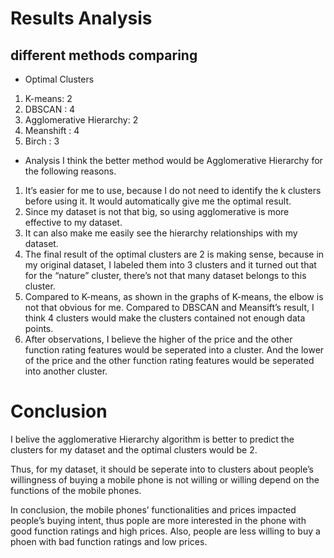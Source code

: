 # Results Analysis

## different methods comparing
- Optimal Clusters
1. K-means: 2
2. DBSCAN : 4
3. Agglomerative Hierarchy: 2
4. Meanshift : 4
5. Birch : 3

- Analysis
I think the better method would be Agglomerative Hierarchy for the following reasons.
1. It's easier for me to use, because I do not need to identify the k clusters before using it. It would automatically give me the optimal result.
2. Since my dataset is not that big, so using agglomerative is more effective to my dataset.
3. It can also make me easily see the hierarchy relationships with my dataset.
4. The final result of the optimal clusters are 2 is making sense, because in my original dataset, I labeled them into 3 clusters and it turned out that for the "nature" cluster, there's not that many dataset belongs to this cluster.
5. Compared to K-means, as shown in the graphs of K-means, the elbow is not that obvious for me. Compared to DBSCAN and Meansift's result, I think 4 clusters would make the clusters contained not enough data points. 
6. After observations, I believe the higher of the price and the other function rating features would be seperated into a cluster. And the lower of the price and the other function rating features would be seperated into another cluster. 

# Conclusion
I belive the agglomerative Hierarchy algorithm is better to predict the clusters for my dataset and the optimal clusters would be 2.

Thus, for my dataset, it should be seperate into to clusters about people's willingness of buying a mobile phone is not willing or willing depend on the functions of the mobile phones. 

In conclusion, the mobile phones' functionalities and prices impacted people's buying intent, thus pople are more interested in the phone with good function ratings and high prices. Also, people are less willing to buy a phoen with bad function ratings and low prices.



